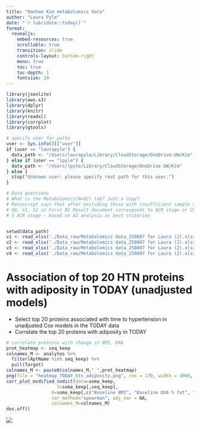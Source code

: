 ```yaml
---
title: "Nanhee Kim metabolomics data"
author: "Laura Pyle"
date: "`r lubridate::today()`"
format:
  revealjs:
    embed-resources: true
    scrollable: true
    transition: slide
    controls-layout: bottom-right
    menu: true
    toc: true
    toc-depth: 1
    fontsize: 20
---
```


```r
library(jsonlite)
library(aws.s3)
library(dplyr)
library(knitr)
library(readxl)
library(corrplot)
library(gtools)

# specify user for paths
user <- Sys.info()[["user"]]
if (user == "laurapyle") {
  data_path <- "/Users/laurapyle/Library/CloudStorage/OneDrive-UW/Kim"
} else if (user == "lpyle") {
  data_path <- "/Users/lpyle/Library/CloudStorage/OneDrive-UW/Kim"
} else {
  stop("Unknown user: please specify root path for this user.")
}

```

```r
# Data questions
# What is the Metabolomics(N=92) tab? Just a copy?
# Manuscript says that after excluding those with insufficient sample volume, withdrawal of consent, or dropout from the study, a total of 72 samples from individuals with T2DM were included  (vs. 91 or 92 ppts)
# S0, S1, S2 in First BI Result document corresponds to ACR stage or CKD stage?
# S ACR stage - based on AI analysis as best criterion


setwd(data_path)
v1 <- read_xlsx('./Data_raw/Metabolomics data_250807 for Laura (2).xlsx', sheet = "V1(N=91)")
v2 <- read_xlsx('./Data_raw/Metabolomics data_250807 for Laura (2).xlsx', sheet = "V2(N=65)")
v3 <- read_xlsx('./Data_raw/Metabolomics data_250807 for Laura (2).xlsx', sheet = "V3(N=55)")
v4 <- read_xlsx('./Data_raw/Metabolomics data_250807 for Laura (2).xlsx', sheet = "V4(N=52)")
```

# Association of top 20 HTN proteins with adiposity in TODAY (unadjusted models)

* Select top 20 proteins associated with time to hypertension in unadjusted Cox models in the TODAY data
* Correlate the top 20 proteins with adiposity in TODAY

```r
# correlate proteins with change in BMI, DXA
prot_heatmap <- seq_keep
colnames_M <- analytes %>%
  filter(AptName %in% seq_keep) %>%
  pull(Target)
colnames_M <- paste0(colnames_M,"_",prot_heatmap)
png(file = "heatmap_TODAY_htn_adiposity.png", res = 170, width = 3000, height = 2500)
corr_plot_modified_nodict(data=soma_keep, 
                   Y=soma_keep[,seq_keep],   
                 X=soma_keep[,c("Baseline BMI", "Baseline DXA % fat", "Baseline DXA corrected % fat", "Slope - BMI","Slope - DXA % body fat","Slope - DXA corrected % body fat")],
                 cor_method="spearman", adj_var = NA,
                 colnames_M=colnames_M)
dev.off()
```

![](heatmap_TODAY_htn_adiposity.png){.r-fit-text}


